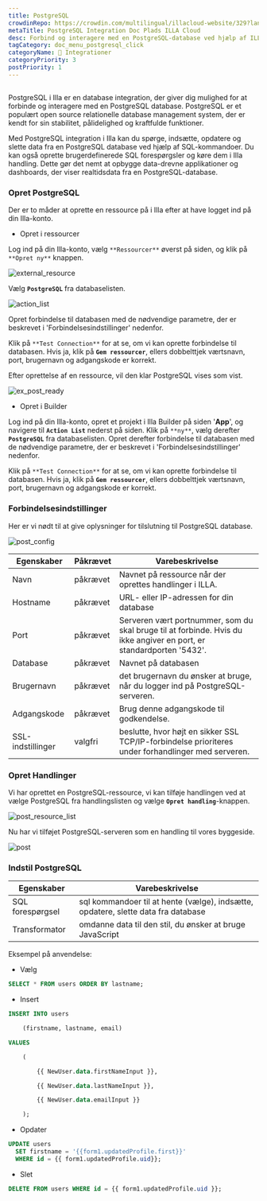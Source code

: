 ```yaml
---
title: PostgreSQL
crowdinRepo: https://crowdin.com/multilingual/illacloud-website/329?languages=da&filter=basic&value=0
metaTitle: PostgreSQL Integration Doc Plads ILLA Cloud
desc: Forbind og interagere med en PostgreSQL-database ved hjælp af ILLA Cloud. Opret apps, der kan forespørge, manipulere og visualisere data. Automatisere og optimere dataarbejdsprocesser.
tagCategory: doc_menu_postgresql_click
categoryName: 🔨 Integrationer
categoryPriority: 3
postPriority: 1
---
```


## <h2 hidden>Hvad er PostgreSQL?</h2>

PostgreSQL i Illa er en database integration, der giver dig mulighed for at forbinde og interagere med en PostgreSQL database. PostgreSQL er et populært open source relationelle database management system, der er kendt for sin stabilitet, pålidelighed og kraftfulde funktioner.

Med PostgreSQL integration i Illa kan du spørge, indsætte, opdatere og slette data fra en PostgreSQL database ved hjælp af SQL-kommandoer. Du kan også oprette brugerdefinerede SQL forespørgsler og køre dem i Illa handling. Dette gør det nemt at opbygge data-drevne applikationer og dashboards, der viser realtidsdata fra en PostgreSQL-database.

### Opret PostgreSQL

Der er to måder at oprette en ressource på i Illa efter at have logget ind på din Illa-konto.

-   Opret i ressourcer

Log ind på din Illa-konto, vælg `**Ressourcer**` øverst på siden, og klik på `**Opret ny**` knappen.

![external_resource](https://cdn.illacloud.com/official-website/img/docs/external_resource.png)

Vælg **`PostgreSQL`** fra databaselisten.

![action_list](https://cdn.illacloud.com/official-website/img/docs/action_list.png)

Opret forbindelse til databasen med de nødvendige parametre, der er beskrevet i 'Forbindelsesindstillinger' nedenfor.

Klik på `**Test Connection**` for at se, om vi kan oprette forbindelse til databasen. Hvis ja, klik på **`Gem ressourcer`**, ellers dobbelttjek værtsnavn, port, brugernavn og adgangskode er korrekt.

Efter oprettelse af en ressource, vil den klar PostgreSQL vises som vist.

![ex_post_ready](https://cdn.illacloud.com/official-website/img/docs/ex_post_ready.png)

-   Opret i Builder

Log ind på din Illa-konto, opret et projekt i Illa Builder på siden '**App**', og navigere til **`Action List`** nederst på siden. Klik på `**ny**`, vælg derefter **`PostgreSQL`** fra databaselisten. Opret derefter forbindelse til databasen med de nødvendige parametre, der er beskrevet i 'Forbindelsesindstillinger' nedenfor.

Klik på `**Test Connection**` for at se, om vi kan oprette forbindelse til databasen. Hvis ja, klik på **`Gem ressourcer`**, ellers dobbelttjek værtsnavn, port, brugernavn og adgangskode er korrekt.

### Forbindelsesindstillinger

Her er vi nødt til at give oplysninger for tilslutning til PostgreSQL database.

![post_config](https://cdn.illacloud.com/official-website/img/docs/post_config.png)

| Egenskaber        | Påkrævet | Varebeskrivelse                                                                                                          |
| ----------------- | -------- | ------------------------------------------------------------------------------------------------------------------------ |
| Navn              | påkrævet | Navnet på ressource når der oprettes handlinger i ILLA.                                                                  |
| Hostname          | påkrævet | URL- eller IP-adressen for din database                                                                                  |
| Port              | påkrævet | Serveren vært portnummer, som du skal bruge til at forbinde. Hvis du ikke angiver en port, er standardporten '5432'.     |
| Database          | påkrævet | Navnet på databasen                                                                                                      |
| Brugernavn        | påkrævet | det brugernavn du ønsker at bruge, når du logger ind på PostgreSQL-serveren.                                             |
| Adgangskode       | påkrævet | Brug denne adgangskode til godkendelse.                                                                                  |
| SSL-indstillinger | valgfri  | beslutte, hvor højt en sikker SSL TCP/IP-forbindelse prioriteres under forhandlinger med serveren.                       |

### Opret Handlinger

Vi har oprettet en PostgreSQL-ressource, vi kan tilføje handlingen ved at vælge PostgreSQL fra handlingslisten og vælge **`Opret handling`**-knappen.

![post_resource_list](https://cdn.illacloud.com/official-website/img/docs/post_resource_list.png)

Nu har vi tilføjet PostgreSQL-serveren som en handling til vores byggeside.

![post](https://cdn.illacloud.com/official-website/img/docs/post.png)

### Indstil PostgreSQL

| Egenskaber         | Varebeskrivelse                                                                   |
| ------------------ | --------------------------------------------------------------------------------- |
| SQL forespørgsel   | sql kommandoer til at hente (vælge), indsætte, opdatere, slette data fra database |
| Transformator      | omdanne data til den stil, du ønsker at bruge JavaScript                          |

Eksempel på anvendelse:

-   Vælg

```sql
SELECT * FROM users ORDER BY lastname;
```

-   Insert

```sql
INSERT INTO users

	(firstname, lastname, email)

VALUES

	(

		{{ NewUser.data.firstNameInput }},

		{{ NewUser.data.lastNameInput }},

		{{ NewUser.data.emailInput }}

	);
```

-   Opdater

```sql
UPDATE users
  SET firstname = '{{form1.updatedProfile.first}}'
  WHERE id = {{ form1.updatedProfile.uid}};
```

-   Slet

```sql
DELETE FROM users WHERE id = {{ form1.updatedProfile.uid }};
```
